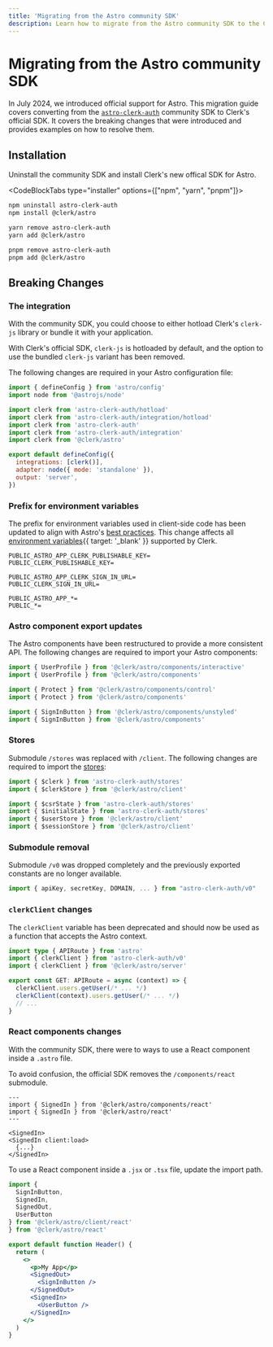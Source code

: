 ```yaml
---
title: 'Migrating from the Astro community SDK'
description: Learn how to migrate from the Astro community SDK to the Clerk Astro SDK.
---
```


# Migrating from the Astro community SDK

In July 2024, we introduced official support for Astro. This migration guide covers converting from the [`astro-clerk-auth`](https://github.com/panteliselef/astro-with-clerk-auth) community SDK to Clerk's official SDK. It covers the breaking changes that were introduced and provides examples on how to resolve them.

## Installation

Uninstall the community SDK and install Clerk's new offical SDK for Astro.

<CodeBlockTabs type="installer" options={["npm", "yarn", "pnpm"]}>
  ```bash {{ filename: 'terminal' }}
  npm uninstall astro-clerk-auth
  npm install @clerk/astro
  ```

  ```bash {{ filename: 'terminal' }}
  yarn remove astro-clerk-auth
  yarn add @clerk/astro
  ```

  ```bash {{ filename: 'terminal' }}
  pnpm remove astro-clerk-auth
  pnpm add @clerk/astro
  ```
</CodeBlockTabs>

## Breaking Changes

### The integration

With the community SDK, you could choose to either hotload Clerk's `clerk-js` library or bundle it with your application.

With Clerk's official SDK, `clerk-js` is hotloaded by default, and the option to use the bundled `clerk-js` variant has been removed.

The following changes are required in your Astro configuration file:

```js {{ del: [[4, 7]], ins: [8] }}
import { defineConfig } from 'astro/config'
import node from '@astrojs/node'

import clerk from 'astro-clerk-auth/hotload'
import clerk from 'astro-clerk-auth/integration/hotload'
import clerk from 'astro-clerk-auth'
import clerk from 'astro-clerk-auth/integration'
import clerk from '@clerk/astro'

export default defineConfig({
  integrations: [clerk()],
  adapter: node({ mode: 'standalone' }),
  output: 'server',
})
```

### Prefix for environment variables

The prefix for environment variables used in client-side code has been updated to align with Astro's [best practices](https://docs.astro.build/en/guides/environment-variables/). This change affects all [environment variables](/docs/deployments/clerk-environment-variables){{ target: '_blank' }} supported by Clerk.

```{{ del: [1, 4, 7], ins: [2, 5, 8] }}
PUBLIC_ASTRO_APP_CLERK_PUBLISHABLE_KEY=
PUBLIC_CLERK_PUBLISHABLE_KEY=

PUBLIC_ASTRO_APP_CLERK_SIGN_IN_URL=
PUBLIC_CLERK_SIGN_IN_URL=

PUBLIC_ASTRO_APP_*=
PUBLIC_*=

```

### Astro component export updates

The Astro components have been restructured to provide a more consistent API. The following changes are required to import your Astro components:

```js {{ del: [1, 4, 7], ins: [2, 5, 8] }}
import { UserProfile } from '@clerk/astro/components/interactive'
import { UserProfile } from '@clerk/astro/components'

import { Protect } from '@clerk/astro/components/control'
import { Protect } from '@clerk/astro/components'

import { SignInButton } from '@clerk/astro/components/unstyled'
import { SignInButton } from '@clerk/astro/components'
```

### Stores

Submodule `/stores` was replaced with `/client`. The following changes are required to import the [stores](/docs/references/astro/overview#client-side-helpers):

```js {{ del: [1, 4, 5], ins: [2, 6, 7] }}
import { $clerk } from 'astro-clerk-auth/stores'
import { $clerkStore } from '@clerk/astro/client'

import { $csrState } from 'astro-clerk-auth/stores'
import { $initialState } from 'astro-clerk-auth/stores'
import { $userStore } from '@clerk/astro/client'
import { $sessionStore } from '@clerk/astro/client'
```

### Submodule removal

Submodule `/v0` was dropped completely and the previously exported constants are no longer available.

```js {{ prettier: false, del: [1] }}
import { apiKey, secretKey, DOMAIN, ... } from "astro-clerk-auth/v0"
```

### `clerkClient` changes

The `clerkClient` variable has been deprecated and should now be used as a function that accepts the Astro context.

```ts {{ del: [2, 6], ins: [3, 7] }}
import type { APIRoute } from 'astro'
import { clerkClient } from 'astro-clerk-auth/v0'
import { clerkClient } from '@clerk/astro/server'

export const GET: APIRoute = async (context) => {
  clerkClient.users.getUser(/* ... */)
  clerkClient(context).users.getUser(/* ... */)
  // ...
}
```

### React components changes

With the community SDK, there were to ways to use a React component inside a `.astro` file.

To avoid confusion, the official SDK removes the `/components/react` submodule.

```astro {{ prettier: false, del: [2, 6], ins: [3, 7] }}
---
import { SignedIn } from '@clerk/astro/components/react'
import { SignedIn } from '@clerk/astro/react'
---

<SignedIn>
<SignedIn client:load>
  {...}
</SignedIn>
```

To use a React component inside a `.jsx` or `.tsx` file, update the import path.

```jsx {{ prettier: false, del: [6], ins: [7] }}
import {
  SignInButton,
  SignedIn,
  SignedOut,
  UserButton
} from '@clerk/astro/client/react'
} from '@clerk/astro/react'

export default function Header() {
  return (
    <>
      <p>My App</p>
      <SignedOut>
        <SignInButton />
      </SignedOut>
      <SignedIn>
        <UserButton />
      </SignedIn>
    </>
  )
}
```
